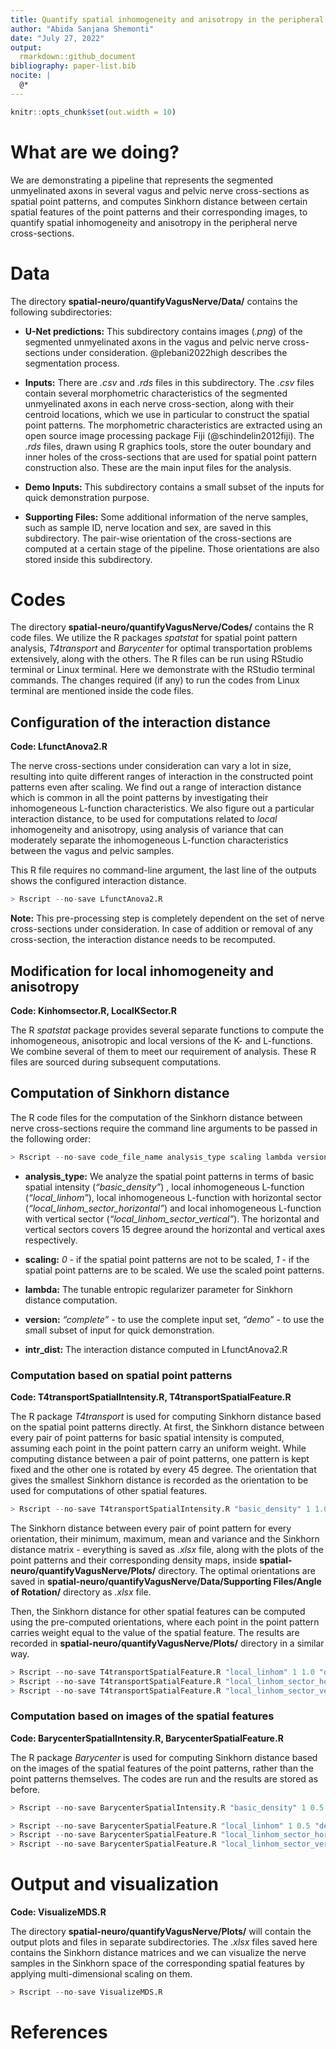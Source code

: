 ```yaml
---
title: Quantify spatial inhomogeneity and anisotropy in the peripheral nerve cross-sections
author: "Abida Sanjana Shemonti"
date: "July 27, 2022"
output:
  rmarkdown::github_document
bibliography: paper-list.bib
nocite: |
  @*
---
```


```r
knitr::opts_chunk$set(out.width = 10)
```

# What are we doing?
We are demonstrating a pipeline that represents the segmented unmyelinated axons in several vagus and pelvic nerve cross-sections as spatial point patterns, and computes Sinkhorn distance between certain spatial features of the point patterns and their corresponding images, to quantify spatial inhomogeneity and anisotropy in the peripheral nerve cross-sections.


# Data 
The directory **spatial-neuro/quantifyVagusNerve/Data/** contains the following subdirectories:

* **U-Net predictions:** This subdirectory contains images (*.png*) of the segmented unmyelinated axons in the vagus and pelvic nerve cross-sections under consideration.  @plebani2022high describes the segmentation process.

* **Inputs:** There are *.csv* and *.rds* files in this subdirectory. The *.csv* files contain several morphometric characteristics of the segmented unmyelinated axons in each nerve cross-section, along with their centroid locations, which we use in particular to construct the spatial point patterns. The morphometric characteristics are extracted using an open source image processing package Fiji (@schindelin2012fiji). The *.rds* files, drawn using R graphics tools, store the outer boundary and inner holes of the cross-sections that are used for spatial point pattern construction also. These are the main input files for the analysis.

* **Demo Inputs:** This subdirectory contains a small subset of the inputs for quick demonstration purpose.

* **Supporting Files:** Some additional information of the nerve samples, such as sample ID, nerve location and sex, are saved in this subdirectory. The pair-wise orientation of the cross-sections are computed at a certain stage of the pipeline. Those orientations are also stored inside this subdirectory.


# Codes
The directory **spatial-neuro/quantifyVagusNerve/Codes/** contains the R code files. We utilize the R packages *spatstat* for spatial point pattern analysis, *T4transport* and *Barycenter* for optimal transportation problems extensively, along with the others. The R files can be run using RStudio terminal or Linux terminal. Here we demonstrate with the RStudio terminal commands. The changes required (if any) to run the codes from Linux terminal are mentioned inside the code files.

## Configuration of the interaction distance 
**Code: LfunctAnova2.R**

The nerve cross-sections under consideration can vary a lot in size, resulting into quite different ranges of interaction in the constructed point patterns even after scaling. We find out a range of interaction distance which is common in all the point patterns by investigating their inhomogeneous L-function characteristics. We also figure out a particular interaction distance, to be used for computations related to *local* inhomogeneity and anisotropy, using analysis of variance that can moderately separate the inhomogeneous L-function characteristics between the vagus and pelvic samples.

This R file requires no command-line argument, the last line of the outputs shows the configured interaction distance.
```r
> Rscript --no-save LfunctAnova2.R
```

**Note:** This pre-processing step is completely dependent on the set of nerve cross-sections under consideration. In case of addition or removal of any cross-section, the interaction distance needs to be recomputed.

## Modification for local inhomogeneity and anisotropy
**Code: Kinhomsector.R, LocalKSector.R**

The R *spatstat* package provides several separate functions to compute the inhomogeneous, anisotropic and local versions of the K- and L-functions. We combine several of them to meet our requirement of analysis. These R files are sourced during subsequent computations.

## Computation of Sinkhorn distance
The R code files for the computation of the Sinkhorn distance between nerve cross-sections require the command line arguments to be passed in the following order:
```r
> Rscript --no-save code_file_name analysis_type scaling lambda version intr_dist
```

* **analysis_type:** We analyze the spatial point patterns in terms of basic spatial intensity (*"basic_density"*) , local inhomogeneous L-function (*"local_linhom"*), local inhomogeneous L-function with horizontal sector (*"local_linhom_sector_horizontal"*) and local inhomogeneous L-function with vertical sector (*"local_linhom_sector_vertical"*). The horizontal and vertical sectors covers 15 degree around the horizontal and vertical axes respectively.

* **scaling:** *0* - if the spatial point patterns are not to be scaled, *1* - if the spatial point patterns are to be scaled. We use the scaled point patterns.

* **lambda:** The tunable entropic regularizer parameter for Sinkhorn distance computation.

* **version:** *"complete"* - to use the complete input set, *"demo"* - to use the small subset of input for quick demonstration.

* **intr_dist:** The interaction distance computed in LfunctAnova2.R 

### Computation based on spatial point patterns
**Code: T4transportSpatialIntensity.R, T4transportSpatialFeature.R**

The R package *T4transport* is used for computing Sinkhorn distance based on the spatial point patterns directly. At first, the Sinkhorn distance between every pair of point patterns for basic spatial intensity is computed, assuming each point in the point pattern carry an uniform weight. While computing distance between a pair of point patterns, one pattern is kept fixed and the other one is rotated by every 45 degree. The orientation that gives the smallest Sinkhorn distance is recorded as the orientation to be used for computations of other spatial features.
```r
> Rscript --no-save T4transportSpatialIntensity.R "basic_density" 1 1.0 "demo" 0.0352
```
The Sinkhorn distance between every pair of point pattern for every orientation, their minimum, maximum, mean and variance and the Sinkhorn distance matrix - everything is saved as *.xlsx* file, along with the plots of the point patterns and their corresponding density maps, inside **spatial-neuro/quantifyVagusNerve/Plots/** directory. The optimal orientations are saved in **spatial-neuro/quantifyVagusNerve/Data/Supporting Files/Angle of Rotation/** directory as *.xlsx* file. 

Then, the Sinkhorn distance for other spatial features can be computed using the pre-computed orientations, where each point in the point pattern carries weight equal to the value of the spatial feature. The results are recorded in **spatial-neuro/quantifyVagusNerve/Plots/** directory in a similar way.
```r
> Rscript --no-save T4transportSpatialFeature.R "local_linhom" 1 1.0 "demo"  0.0352
> Rscript --no-save T4transportSpatialFeature.R "local_linhom_sector_horizontal" 1 1.0 "demo"  0.0352
> Rscript --no-save T4transportSpatialFeature.R "local_linhom_sector_vertical" 1 1.0 "demo"  0.0352
```

### Computation based on images of the spatial features
**Code: BarycenterSpatialIntensity.R, BarycenterSpatialFeature.R**

The R package *Barycenter* is used for computing Sinkhorn distance based on the images of the spatial features of the point patterns, rather than the point patterns themselves. The codes are run and the results are stored as before.
```r
> Rscript --no-save BarycenterSpatialIntensity.R "basic_density" 1 0.5 "demo"  0.0352

> Rscript --no-save BarycenterSpatialFeature.R "local_linhom" 1 0.5 "demo"  0.0352
> Rscript --no-save BarycenterSpatialFeature.R "local_linhom_sector_horizontal" 1 0.5 "demo"  0.0352
> Rscript --no-save BarycenterSpatialFeature.R "local_linhom_sector_vertical" 1 0.5 "demo"  0.0352
```

# Output and visualization
**Code: VisualizeMDS.R**

The directory **spatial-neuro/quantifyVagusNerve/Plots/** will contain the output plots and files in separate subdirectories. The *.xlsx* files saved here contains the Sinkhorn distance matrices and we can visualize the nerve samples in the Sinkhorn space of the corresponding spatial features by applying multi-dimensional scaling on them.
```r
> Rscript --no-save VisualizeMDS.R
```

# References